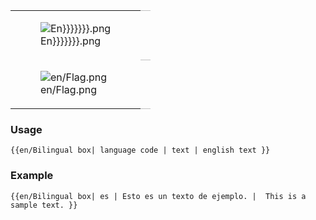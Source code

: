 {| 
|- valign="top"
| [[File:Flag_{{ucfirst:{{lc:{{{1|En}}}}}}}.png]]
| style="border-top:1px solid silver; border-bottom:1px solid silver;" |{{{2|---.}}}
|- valign="top"
| [[File:en/Flag.png]]
| style="border-bottom:1px solid silver;" |{{{3|---.}}}
|}<noinclude>


===Usage===
<pre>
{{en/Bilingual box| language code | text | english text }}
</pre>

===Example===
<pre>
{{en/Bilingual box| es | Esto es un texto de ejemplo. |  This is a sample text. }}
</pre>
{{en/Bilingual box| es | Esto es un texto de ejemplo. |  This is a sample text. }}
</noinclude>